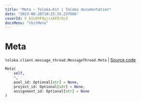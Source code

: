 ```yaml
---
title: "Meta — Toloka-Kit | Toloka documentation"
date: "2023-08-28T10:25:35.237886"
coverId: F_bIcOYF9yjrxkPZrXc3
docsMenu: "tkitMenu"
---
```


# Meta

`toloka.client.message_thread.MessageThread.Meta` | [Source code](https://github.com/Toloka/toloka-kit/blob/v1.2.1/src/client/message_thread.py#L118)

```python
Meta(
    self,
    *,
    pool_id: Optional[str] = None,
    project_id: Optional[str] = None,
    assignment_id: Optional[str] = None
)
```
